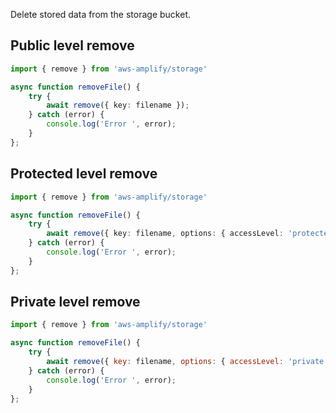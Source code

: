 Delete stored data from the storage bucket.

<!-- TODO Rewrite is it important to have separate between the difference storage protection levels? -->

## Public level remove

```typescript
import { remove } from 'aws-amplify/storage'

async function removeFile() {
	try {
		await remove({ key: filename });
	} catch (error) {
		console.log('Error ', error);
	}
};
```

## Protected level remove

```typescript
import { remove } from 'aws-amplify/storage'

async function removeFile() {
	try {
		await remove({ key: filename, options: { accessLevel: 'protected' } });
	} catch (error) {
		console.log('Error ', error);
	}
}; 
```

## Private level remove

```javascript
import { remove } from 'aws-amplify/storage'

async function removeFile() {
	try {
		await remove({ key: filename, options: { accessLevel: 'private' } });
	} catch (error) {
		console.log('Error ', error);
	}
};
```
